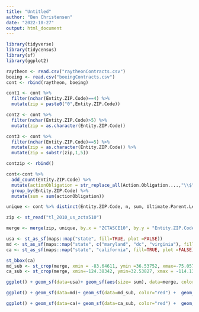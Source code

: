 ```yaml
---
title: "Untitled"
author: "Ben Christensen"
date: "2022-10-27"
output: html_document
---
```




```r
library(tidyverse)
library(tidycensus)
library(sf)
library(ggplot2)
```

```r
raytheon <- read.csv("raytheonContracts.csv")
boeing <- read.csv("boeingContracts.csv")
cont <- rbind(raytheon, boeing)
```

```r
cont1 <- cont %>%
  filter(nchar(Entity.ZIP.Code)==4) %>%
  mutate(zip = paste0("0",Entity.ZIP.Code))
```
```r
cont2 <- cont %>%
  filter(nchar(Entity.ZIP.Code)>5) %>%
  mutate(zip = as.character(Entity.ZIP.Code))
```
```r
cont3 <- cont %>%
  filter(nchar(Entity.ZIP.Code)==5) %>%
  mutate(zip = as.character(Entity.ZIP.Code)) %>%
  mutate(zip = substr(zip,1,5))
```

```r
contzip <- rbind()
```


```r
cont<-cont %>% 
  add_count(Entity.ZIP.Code) %>%
  mutate(actionObligation = str_replace_all(Action.Obligation....,"\\$", ""), actionObligation = as.numeric(str_replace_all(actionObligation,",", ""))) %>%
  group_by(Entity.ZIP.Code) %>%
  mutate(sum = sum(actionObligation))

```
```r
unique <- cont %>% distinct(Entity.ZIP.Code, n, sum, Ultimate.Parent.Legal.Business.Name)
```




```r
zip <- st_read("tl_2010_us_zcta510")
```
```r
merge <- merge(zip, unique, by.x = "ZCTA5CE10", by.y = "Entity.ZIP.Code")
```
```r
usa <- st_as_sf(maps::map("state", fill=TRUE, plot =FALSE))
md <- st_as_sf(maps::map("state", c("maryland", "dc", "virginia"), fill=TRUE, plot =FALSE))
ca <- st_as_sf(maps::map("state", "california", fill=TRUE, plot =FALSE))
```
```r
st_bbox(ca)
md_sub <- st_crop(merge, xmin = -83.64611, ymin =36.53752, xmax=-75.05746, ymax =39.73462 )
ca_sub <- st_crop(merge, xmin=-124.38342, ymin=32.53827, xmax = -114.13319, ymax= 42.0207 )
```
```r
ggplot() + geom_sf(data=usa)+ geom_sf(aes(size= sum), data=merge, color="red") 
```

```r
ggplot() + geom_sf(data=md)+ geom_sf(data=md_sub, color="red") +  geom_sf(aes(size=sum), color = NA, data=md_sub)

```
```r
ggplot() + geom_sf(data=ca)+ geom_sf(data=ca_sub, color="red") +  geom_sf(aes(size=sum), color = NA, data=ca_sub)
```

